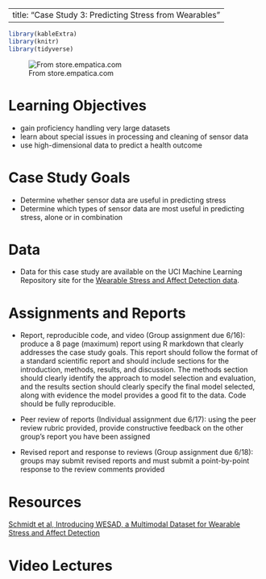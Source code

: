 
---
title: "Case Study 3: Predicting Stress from Wearables"
---

```r
library(kableExtra)
library(knitr)
library(tidyverse)
```

![From store.empatica.com](images/empatica.jpg)

# Learning Objectives

- gain proficiency handling very large datasets
- learn about special issues in processing and cleaning of sensor data
- use high-dimensional data to predict a health outcome

# Case Study Goals

- Determine whether sensor data are useful in predicting stress
- Determine which types of sensor data are most useful in predicting stress, alone or in combination



# Data

- Data for this case study are available on the UCI Machine Learning Repository site for the [Wearable Stress and Affect Detection data](https://archive.ics.uci.edu/ml/datasets/WESAD+%28Wearable+Stress+and+Affect+Detection%29).

# Assignments and Reports

- Report, reproducible code, and video (Group assignment due 6/16): produce a 8 page (maximum) report using R markdown that clearly addresses the case study goals. This report should follow the format of a standard scientific report and should include sections for the introduction, methods, results, and discussion. The methods section should clearly identify the approach to model selection and evaluation, and the results section should clearly specify the final model selected, along with evidence the model provides a good fit to the data. Code should be fully reproducible.

- Peer review of reports (Individual assignment due 6/17): using the peer review rubric provided, provide constructive feedback on the other group's report you have been assigned

- Revised report and response to reviews (Group assignment due 6/18): groups may submit revised reports and must submit a point-by-point response to the review comments provided




# Resources

[Schmidt et al, Introducing WESAD, a Multimodal Dataset for Wearable Stress and Affect Detection](https://doi.org/10.1145/3242969.3242985)



# Video Lectures





